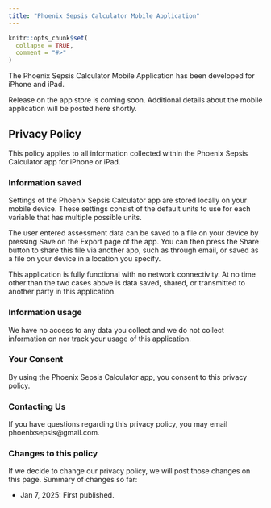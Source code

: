 ```yaml
---
title: "Phoenix Sepsis Calculator Mobile Application"
---
```


```r
knitr::opts_chunk$set(
  collapse = TRUE,
  comment = "#>"
)
```

The Phoenix Sepsis Calculator Mobile Application has been developed for iPhone
and iPad.

Release on the app store is coming soon.  Additional details about the mobile
application will be posted here shortly.

## Privacy Policy

This policy applies to all information collected within the Phoenix Sepsis
Calculator app for iPhone or iPad.

### Information saved
Settings of the Phoenix Sepsis Calculator app are stored locally on your mobile
device. These settings consist of the default units to use for each variable
that has multiple possible units.

The user entered assessment data can be saved to a file on your device by
pressing Save on the Export page of the app. You can then press the Share button
to share this file via another app, such as through email, or saved as a file on
your device in a location you specify.

This application is fully functional with no network connectivity. At no time
other than the two cases above is data saved, shared, or transmitted to another
party in this application.

### Information usage
We have no access to any data you collect and we do not collect information on nor track your usage of this application.

### Your Consent
By using the Phoenix Sepsis Calculator app, you consent to this privacy policy.

### Contacting Us
If you have questions regarding this privacy policy, you may email
phoenixsepsis@gmail.com.

### Changes to this policy
If we decide to change our privacy policy, we will post those changes on this
page. Summary of changes so far:

* Jan 7, 2025: First published.
